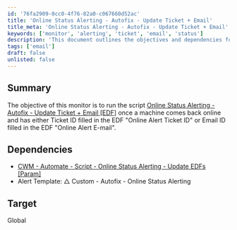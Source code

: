 ```yaml
---
id: '76fa2909-0cc0-4f76-82a0-c067660d52ac'
title: 'Online Status Alerting - Autofix - Update Ticket + Email'
title_meta: 'Online Status Alerting - Autofix - Update Ticket + Email'
keywords: ['monitor', 'alerting', 'ticket', 'email', 'status']
description: 'This document outlines the objectives and dependencies for the Online Status Alerting Autofix script, which triggers updates to tickets and sends emails when a machine comes back online. It details the necessary components and templates required for effective monitoring.'
tags: ['email']
draft: false
unlisted: false
---
```

## Summary

The objective of this monitor is to run the script [Online Status Alerting - Autofix - Update Ticket + Email [EDF]](https://proval.itglue.com/DOC-5078775-13284609) once a machine comes back online and has either Ticket ID filled in the EDF "Online Alert Ticket ID" or Email ID filled in the EDF "Online Alert E-mail".

## Dependencies

- [CWM - Automate - Script - Online Status Alerting - Update EDFs [Param]](https://proval.itglue.com/DOC-5078775-13284610)
- Alert Template: △ Custom - Autofix - Online Status Alerting

## Target

Global












